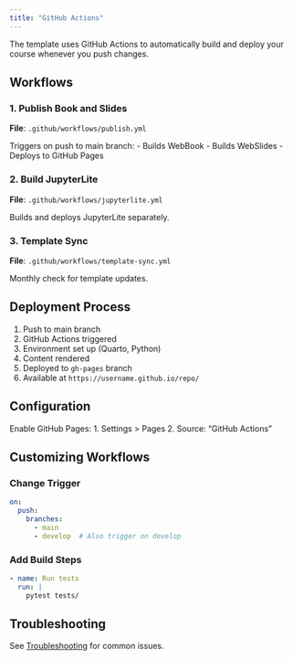 ```yaml
---
title: "GitHub Actions"
---
```


The template uses GitHub Actions to automatically build and deploy your course whenever you push changes.

## Workflows

### 1. Publish Book and Slides

**File**: `.github/workflows/publish.yml`

Triggers on push to main branch:
- Builds WebBook
- Builds WebSlides
- Deploys to GitHub Pages

### 2. Build JupyterLite

**File**: `.github/workflows/jupyterlite.yml`

Builds and deploys JupyterLite separately.

### 3. Template Sync

**File**: `.github/workflows/template-sync.yml`

Monthly check for template updates.

## Deployment Process

1. Push to main branch
2. GitHub Actions triggered
3. Environment set up (Quarto, Python)
4. Content rendered
5. Deployed to `gh-pages` branch
6. Available at `https://username.github.io/repo/`

## Configuration

Enable GitHub Pages:
1. Settings > Pages
2. Source: "GitHub Actions"

## Customizing Workflows

### Change Trigger

```yaml
on:
  push:
    branches:
      - main
      - develop  # Also trigger on develop
```

### Add Build Steps

```yaml
- name: Run tests
  run: |
    pytest tests/
```

## Troubleshooting

See [Troubleshooting](troubleshooting.qmd) for common issues.
